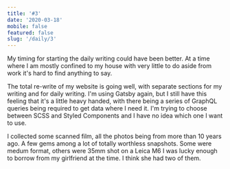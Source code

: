 ```yaml
---
title: '#3'
date: '2020-03-18'
mobile: false
featured: false
slug: '/daily/3'
---
```


My timing for starting the daily writing could have been better. At a time where I am mostly confined to my house with very little to do aside from work it's hard to find anything to say.

The total re-write of my website is going well, with separate sections for my writing and for daily writing. I'm using Gatsby again, but I still have this feeling that it's a little heavy handed, with there being a series of GraphQL queries being required to get data where I need it. I'm trying to choose between SCSS and Styled Components and I have no idea which one I want to use.

I collected some scanned film, all the photos being from more than 10 years ago. A few gems among a lot of totally worthless snapshots. Some were medum format, others were 35mm shot on a Leica M6 I was lucky enough to borrow from my girlfriend at the time. I think she had two of them.
